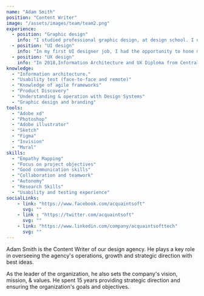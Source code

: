 ```yaml
---
name: "Adam Smith"
position: "Content Writer"
image: "/assets/images/team/team2.png"
experience:
  - position: "Graphic design"
    info: "I studied professional graphic design, at design school. I understand the design as great communication tool that generates great value direct communication."
  - position: "UI design"
    info: "In my first UI designer job, I had the opportunity to hone my digital product creation skills & the learn from working under agile methodologies."
  - position: "UX design"
    info: "In 2018,Information Architecture and UX Diploma from Central University, to the improve my UX design skills. Since then I have also been involved in UX."
knowledge:
  - "Information architecture."
  - "Usability test (face-to-face and remote)"
  - "Knowledge of agile frameworks"
  - "Product Discovery"
  - "Understanding & operation with Design Systems"
  - "Graphic design and branding"
tools:
  - "Adobe xd"
  - "Photoshop"
  - "Adobe illustrator"
  - "Sketch"
  - "Figma"
  - "Invision"
  - "Mural"
skills:
  - "Empathy Mapping"
  - "Focus on project objectives"
  - "Good communication skills"
  - "Collaboration and teamwork"
  - "Autonomy"
  - "Research Skills"
  - "Usability and testing experience"
socialLinks: 
    - link: "https://www.facebook.com/acquaintsoft"
      svg: ""
    - link : "https://twitter.com/acquaintsoft"
      svg: ""
    - link: "https://www.linkedin.com/company/acquaintsofttech"
      svg: ""
---
```


Adam Smith is the Content Writer of our design agency. He plays a key role in overseeing the agency's operations, growth and strategic direction with best ideas.

As the leader of the organization, he also sets the company's vision, mission, & values. He spent 15 years providing strategic direction and ensuring the organization's goals and objectives.